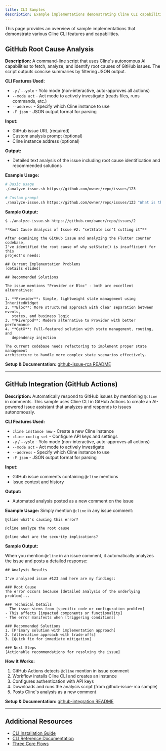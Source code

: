 ```yaml
---
title: CLI Samples
description: Example implementations demonstrating Cline CLI capabilities
---
```


This page provides an overview of sample implementations that demonstrate
various Cline CLI features and capabilities.

## GitHub Root Cause Analysis

**Description:** A command-line script that uses Cline's autonomous AI
capabilities to fetch, analyze, and identify root causes of GitHub issues. The
script outputs concise summaries by filtering JSON output.

**CLI Features Used:**
- `-y` / `--yolo` - Yolo mode (non-interactive, auto-approves all actions)
- `--mode act` - Act mode to actively investigate (reads files, runs commands,
  etc.)
- `--address` - Specify which Cline instance to use
- `-F json` - JSON output format for parsing

**Input:**
- GitHub issue URL (required)
- Custom analysis prompt (optional)
- Cline instance address (optional)

**Output:**
- Detailed text analysis of the issue including root cause identification and
  recommended solutions

**Example Usage:**
```bash
# Basic usage
./analyze-issue.sh https://github.com/owner/repo/issues/123

# Custom prompt
./analyze-issue.sh https://github.com/owner/repo/issues/123 "What is the security impact?"
```

**Sample Output:**
```
$ ./analyze-issue.sh https://github.com/owner/repo/issues/2

**Root Cause Analysis of Issue #2: "setState isn't cutting it"**

After examining the GitHub issue and analyzing the Flutter counter codebase, 
I've identified the root cause of why setState() is insufficient for this 
project's needs:

## Current Implementation Problems
[details elided]

## Recommended Solutions

The issue mentions "Provider or Bloc" - both are excellent alternatives:

1. **Provider**: Simple, lightweight state management using InheritedWidget
2. **Bloc**: More structured approach with clear separation between events, 
   states, and business logic
3. **Riverpod**: Modern alternative to Provider with better performance
4. **GetX**: Full-featured solution with state management, routing, and 
   dependency injection

The current codebase needs refactoring to implement proper state management 
architecture to handle more complex state scenarios effectively.
```

**Setup & Documentation:** [github-issue-rca
README](https://github.com/cline/cline/tree/main/src/samples/cli/github-issue-rca)

---

## GitHub Integration (GitHub Actions)

**Description:** Automatically respond to GitHub issues by mentioning `@cline`
in comments. This sample uses Cline CLI in GitHub Actions to create an
AI-powered issue assistant that analyzes and responds to issues autonomously.

**CLI Features Used:**
- `cline instance new` - Create a new Cline instance
- `cline config set` - Configure API keys and settings
- `-y` / `--yolo` - Yolo mode (non-interactive, auto-approves all actions)
- `--mode act` - Act mode to actively investigate
- `--address` - Specify which Cline instance to use
- `-F json` - JSON output format for parsing

**Input:**
- GitHub issue comments containing `@cline` mentions
- Issue context and history

**Output:**
- Automated analysis posted as a new comment on the issue

**Example Usage:** Simply mention `@cline` in any issue comment:
```
@cline what's causing this error?

@cline analyze the root cause

@cline what are the security implications?
```

**Sample Output:**

When you mention `@cline` in an issue comment, it automatically analyzes the issue and posts a detailed response:

```
## Analysis Results

I've analyzed issue #123 and here are my findings:

### Root Cause
The error occurs because [detailed analysis of the underlying problem]...

### Technical Details
- The issue stems from [specific code or configuration problem]
- This affects [impacted components or functionality]
- The error manifests when [triggering conditions]

### Recommended Solutions
1. [Primary solution with implementation approach]
2. [Alternative approach with trade-offs]
3. [Quick fix for immediate mitigation]

### Next Steps
[Actionable recommendations for resolving the issue]
```

**How It Works:**
1. GitHub Actions detects `@cline` mention in issue comment
2. Workflow installs Cline CLI and creates an instance
3. Configures authentication with API keys
4. Downloads and runs the analysis script (from github-issue-rca sample)
5. Posts Cline's analysis as a new comment

**Setup & Documentation:** [github-integration
README](https://github.com/cline/cline/tree/main/src/samples/cli/github-integration)

---

## Additional Resources

- [CLI Installation Guide](/cline-cli/installation)
- [CLI Reference Documentation](/cline-cli/cli-reference)
- [Three Core Flows](/cline-cli/three-core-flows)
